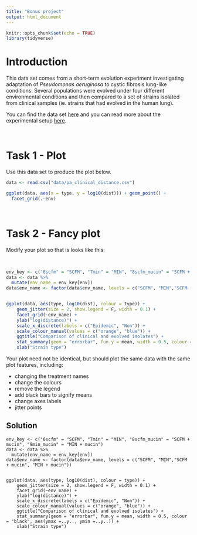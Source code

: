 ```yaml
---
title: "Bonus project"
output: html_document
---
```


```r
knitr::opts_chunk$set(echo = TRUE)
library(tidyverse)
```

# Introduction

This data set comes from a short-term evolution experiment investigating adaptation of *Pseudomonas aeruginosa* to cystic fibrosis lung-like conditions. Several populations were evolved under four different environmental conditions and then compared to a set of strains isolated from clinical samples (ie. strains that had evolved in the human lung).

You can find the data set [here](https://www.dropbox.com/s/fflcupr2erl4f36/pa_clinical_distance.csv?dl=0) and you can read more about the experimental setup [here](https://doi.org/10.1073/pnas.1721270115).

<br>

# Task 1 - Plot

Use this data set to produce the plot below.

```r
data <- read.csv("data/pa_clinical_distance.csv")

ggplot(data, aes(x = type, y = log10(dist))) + geom_point() +
  facet_grid(.~env)
```

<br>

# Task 2 - Fancy plot

Modify your plot so that is looks like this:

<br>

```r
env_key <- c("6scfm" = "SCFM", "7min" = "MIN", "8scfm_mucin" = "SCFM + mucin", "9min_mucin" = "MIN + mucin")
data <- data %>%
  mutate(env_name = env_key[env])
data$env_name <- factor(data$env_name, levels = c("SCFM", "MIN","SCFM + mucin", "MIN + mucin"))


ggplot(data, aes(type, log10(dist), colour = type)) +
	geom_jitter(size = 2, show.legend = F, width = 0.1) +
	facet_grid(~env_name) +
	ylab("log(distance)") +
	scale_x_discrete(labels = c("Epidemic", "Non")) + 
	scale_colour_manual(values = c("orange", "blue")) +
	ggtitle("Comparison of clinical and evolved isolates") +
	stat_summary(geom = "errorbar", fun.y = mean, width = 0.5, colour = "black", aes(ymax =..y.., ymin =..y..)) +
	xlab("Strain type")
```

Your plot need not be identical, but should plot the same data with the same plot features, including:

* changing the treatment names
* change the colours
* remove the legend
* add black bars to signify means
* change axes labels
* jitter points

## Solution

```
env_key <- c("6scfm" = "SCFM", "7min" = "MIN", "8scfm_mucin" = "SCFM + mucin", "9min_mucin" = "MIN + mucin")
data <- data %>%
  mutate(env_name = env_key[env])
data$env_name <- factor(data$env_name, levels = c("SCFM", "MIN","SCFM + mucin", "MIN + mucin"))


ggplot(data, aes(type, log10(dist), colour = type)) +
	geom_jitter(size = 2, show.legend = F, width = 0.1) +
	facet_grid(~env_name) +
	ylab("log(distance)") +
	scale_x_discrete(labels = c("Epidemic", "Non")) + 
	scale_colour_manual(values = c("orange", "blue")) +
	ggtitle("Comparison of clinical and evolved isolates") +
	stat_summary(geom = "errorbar", fun.y = mean, width = 0.5, colour = "black", aes(ymax =..y.., ymin =..y..)) +
	xlab("Strain type")
```

<br>

<!-- # Task 3 - Stats -->

<!-- The pattern in the plot above should be fairly clear, but we still need to 'do stats' on it. Use R to create a linear model with distance as the response variable and treatment and strain type as the explanatory variables. Use this model to answer the following questions: -->

<!-- 1. Does treatment have a significant effect?  -->
<!-- 2. Does strain type have a significant effect? -->
<!-- 3. Is there a significant interaction between the two variables? -->


